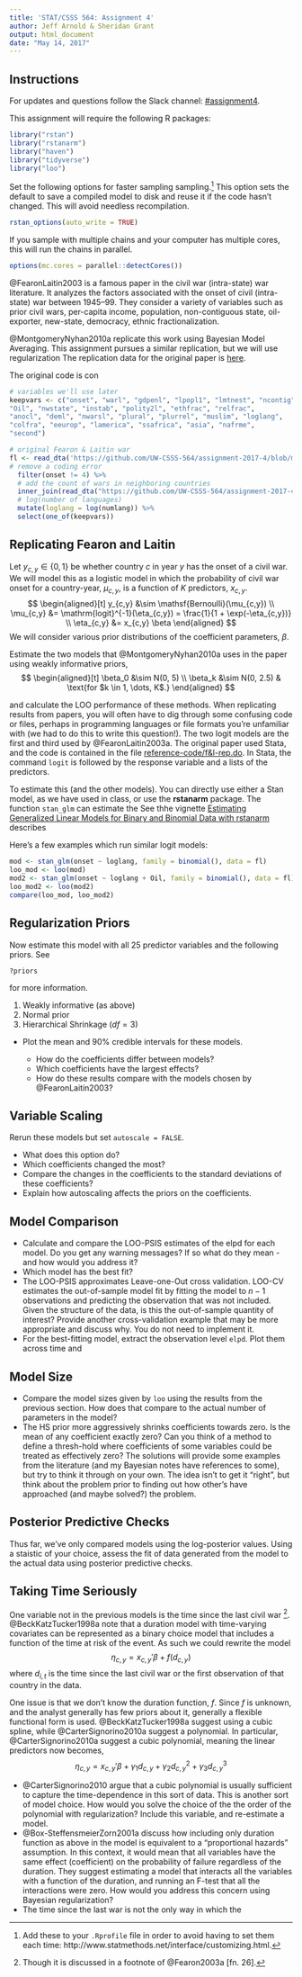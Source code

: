 ```yaml
---
title: 'STAT/CSSS 564: Assignment 4'
author: Jeff Arnold & Sheridan Grant
output: html_document
date: "May 14, 2017"
---
```


## Instructions

For updates and questions follow the Slack channel: [#assignment4](https://uwcsss564.slack.com/messages/C5DBV8266).

This assignment will require the following R packages:
```r
library("rstan")
library("rstanarm")
library("haven")
library("tidyverse")
library("loo")
```

Set the following options for faster sampling sampling.[^rprofile]
This option sets the default to save a compiled model to disk and reuse it if the code hasn't changed. 
This will avoid needless recompilation.
```r
rstan_options(auto_write = TRUE)
```
If you sample with multiple chains and your computer has multiple cores, this will run the chains in parallel.
```r
options(mc.cores = parallel::detectCores())
```

[^rprofile]: Add these to your `.Rprofile` file in order to avoid having to set them each time: http://www.statmethods.net/interface/customizing.html.

@FearonLaitin2003 is a famous paper in the civil war (intra-state) war literature.
It analyzes the factors associated with the onset of civil (intra-state) war between 1945--99.
They consider a variety of variables such as prior civil wars, per-capita income, population, non-contiguous state, oil-exporter, new-state, democracy, ethnic fractionalization.

@MontgomeryNyhan2010a replicate this work using Bayesian Model Averaging.
This assignment pursues a similar replication, but we will use regularization 
The replication data for the original paper is [here](http://www.dartmouth.edu/~nyhan/montgomery-nyhan-replication.zip).

The original code is con
```r
# variables we'll use later
keepvars <- c("onset", "warl", "gdpenl", "lpopl1", "lmtnest", "ncontig",
"Oil", "nwstate", "instab", "polity2l", "ethfrac", "relfrac",
"anocl", "deml", "nwarsl", "plural", "plurrel", "muslim", "loglang", 
"colfra", "eeurop", "lamerica", "ssafrica", "asia", "nafrme", 
"second")

# original Fearon & Laitin war
fl <- read_dta('https://github.com/UW-CSSS-564/assignment-2017-4/blob/master/data/fl.dta?raw=true') %>%
# remove a coding error
  filter(onset != 4) %>%
  # add the count of wars in neighboring countries
  inner_join(read_dta("https://github.com/UW-CSSS-564/assignment-2017-4/raw/master/data/nwarsl.dta"), by = c("ccode", "year")) %>%
  # log(number of languages)
  mutate(loglang = log(numlang)) %>%
  select(one_of(keepvars))
```

## Replicating Fearon and Laitin

Let $y_{c,y} \in \{0, 1\}$ be whether country $c$ in year $y$ has the onset of a 
civil war.
We will model this as a logistic model in which the probability of civil war onset for a country-year, $\mu_{c,y}$, is a function of $K$ predictors, $x_{c,y}$.
$$
\begin{aligned}[t]
y_{c,y} &\sim \mathsf{Bernoulli}(\mu_{c,y})  \\
\mu_{c,y} &= \mathrm{logit}^{-1}(\eta_{c,y}) = \frac{1}{1 + \exp(-\eta_{c,y})} \\
\eta_{c,y} &= x_{c,y} \beta 
\end{aligned}
$$
We will consider various prior distributions of the coefficient parameters, $\beta$.

Estimate the two models that @MontgomeryNyhan2010a uses in the paper using weakly informative priors,
$$
\begin{aligned}[t]
\beta_0 &\sim N(0, 5) \\
\beta_k &\sim N(0, 2.5) & \text{for $k \in 1, \dots, K$.}
\end{aligned} 
$$

and calculate the LOO performance of these methods. When replicating results from papers, you will often have to dig through some confusing code or files, perhaps in programming languages or file formats you're unfamiliar with (we had to do this to write this question!). 
The two logit models are the first and third used by @FearonLaitin2003a.
The original paper used Stata, and the code is contained in the file [reference-code/f&l-rep.do](https://github.com/UW-CSSS-564/assignment-2017-4/blob/master/reference-code/(8)%20f%26l-rep.do).
In Stata, the command `logit` is followed by the response variable and a lists of the predictors.

To estimate this (and the other models).
You can directly use either a Stan model, as we have used in class, or use the **rstanarm** package.
The function `stan_glm` can estimate the 
See thhe vignette [Estimating Generalized Linear Models for Binary and Binomial Data with rstanarm](https://cran.r-project.org/web/packages/rstanarm/vignettes/binomial.html) describes 

Here's a few examples which run similar logit models:
```r
mod <- stan_glm(onset ~ loglang, family = binomial(), data = fl)
loo_mod <- loo(mod)
mod2 <- stan_glm(onset ~ loglang + Oil, family = binomial(), data = fl)
loo_mod2 <- loo(mod2)
compare(loo_mod, loo_mod2)
```

## Regularization Priors

Now estimate this model with all 25 predictor variables and the following priors.
See
```
?priors
```
for more information.

1. Weakly informative (as above)
2. Normal prior
3. Hierarchical Shrinkage ($df = 3$)

- Plot the mean and 90% credible intervals for these models. 

    - How do the coefficients differ between models?
    - Which coefficients have the largest effects?
    - How do these results compare with the models chosen by @FearonLaitin2003?
    
## Variable Scaling

Rerun these models but set `autoscale = FALSE`. 

- What does this option do?  
- Which coefficients changed the most?
- Compare the changes in the coefficients to the standard deviations of these coefficients?
- Explain how autoscaling affects the priors on the coefficients.

## Model Comparison

- Calculate and compare the LOO-PSIS estimates of the elpd for each model. Do you get any warning messages? If so what do they mean - and how would you address it? 
- Which model has the best fit?
- The LOO-PSIS approximates Leave-one-Out cross validation. LOO-CV estimates the out-of-sample model fit by fitting the model to $n-1$ observations and predicting the observation that was not included. Given the structure of the data, is this the out-of-sample quantity of interest? Provide another cross-validation example that may be more appropriate and discuss why. You do not need to implement it.
- For the best-fitting model, extract the observation level `elpd`. Plot them across time and 

## Model Size

- Compare the model sizes given by `loo` using the results from the previous section. How does that compare to the actual number of parameters in the model? 
- The HS prior more aggressively shrinks coefficients towards zero. Is the mean of any coefficient exactly zero? Can you think of a method to define a thresh-hold where coefficients of some variables could be treated as effectively zero? The solutions will provide some examples from the literature (and my Bayesian notes have references to some), but try to think it through on your own. The idea isn't to get it "right", but think about the problem prior to finding out how other's have approached (and maybe solved?) the problem.

## Posterior Predictive Checks

Thus far, we've only compared models using the log-posterior values.
Using a staistic of your choice, assess the fit of data generated from the model to the actual data using posterior predictive checks.


## Taking Time Seriously

One variable not in the previous models is the time since the last civil war [^time].
@BeckKatzTucker1998a note that a duration model with time-varying covariates can be represented as a binary choice model that includes a function of the time at risk of the event.
As such we could rewrite the model
$$
\eta_{c,y} = x_{c,y}'\beta + f(d_{c,y})
$$
where $d_{i,t}$ is the time since the last civil war or the first observation of that country in the data.

One issue is that we don't know the duration function, $f$.
Since $f$ is unknown, and the analyst generally has few priors about it, generally a flexible functional form is used. @BeckKatzTucker1998a suggest using a cubic spline, while @CarterSignorino2010a suggest a polynomial.
In particular, @CarterSignorino2010a suggest a cubic polynomial, meaning the linear predictors now becomes,
$$
\eta_{c,y} = x_{c,y}'\beta + \gamma_1 d_{c,y} + \gamma_2 d_{c,y}^2 + \gamma_3 d_{c,y}^3
$$

- @CarterSignorino2010 argue that a cubic polynomial is usually sufficient to capture the time-dependence in this sort of data. This is another sort of model choice. How would you solve the choice of the the order of the polynomial with regularization? Include this variable, and re-estimate a model.
-  @Box-SteffensmeierZorn2001a discuss how including only duration function as above in the model is equivalent to a "proportional hazards" assumption. In this context, it would mean that all variables have the same effect (coefficient) on the probability of failure regardless of the duration. They suggest estimating a model that interacts all the variables with a function of the duration, and running an F-test that all the interactions were zero.  How would you address this concern using Bayesian regularization?
- The time since the last war is not the only way in which the 

[^time]: Though it is discussed in a footnote of @Fearon2003a [fn. 26].
